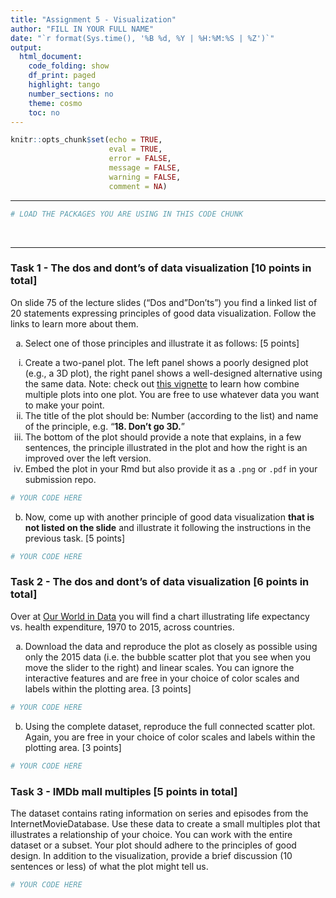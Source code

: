 ```yaml
---
title: "Assignment 5 - Visualization"
author: "FILL IN YOUR FULL NAME"
date: "`r format(Sys.time(), '%B %d, %Y | %H:%M:%S | %Z')`"
output:
  html_document:
    code_folding: show
    df_print: paged
    highlight: tango
    number_sections: no
    theme: cosmo
    toc: no
---
```

  
<style>
div.answer {background-color:#f3f0ff; border-radius: 5px; padding: 20px;}
</style>

```r
knitr::opts_chunk$set(echo = TRUE,
                      eval = TRUE,
                      error = FALSE,
                      message = FALSE,
                      warning = FALSE,
                      comment = NA)
```

***

```r
# LOAD THE PACKAGES YOU ARE USING IN THIS CODE CHUNK
```

<br>

***

### Task 1 - The dos and dont's of data visualization [10 points in total]

On slide 75 of the lecture slides ("Dos and "Don'ts") you find a linked list of 20 statements expressing principles of good data visualization. Follow the links to learn more about them.

a) Select one of those principles and illustrate it as follows: [5 points]

  (i) Create a two-panel plot. The left panel shows a poorly designed plot (e.g., a 3D plot), the right panel shows a well-designed alternative using the same data. Note: check out [this vignette](https://cran.r-project.org/web/packages/egg/vignettes/Ecosystem.html) to learn how combine multiple plots into one plot. You are free to use whatever data you want to make your point.
  (ii) The title of the plot should be: Number (according to the list) and name of the principle, e.g. "**18. Don't go 3D.**"
  (iii) The bottom of the plot should provide a note that explains, in a few sentences, the principle illustrated in the plot and how the right is an improved over the left version.
  (iv) Embed the plot in your Rmd but also provide it as a `.png` or `.pdf` in your submission repo.
  
```r
# YOUR CODE HERE
```

b) Now, come up with another principle of good data visualization **that is not listed on the slide** and illustrate it following the instructions in the previous task. [5 points]

```r
# YOUR CODE HERE
```

### Task 2 - The dos and dont's of data visualization [6 points in total]

Over at [Our World in Data](https://ourworldindata.org/grapher/life-expectancy-vs-health-expenditure) you will find a chart illustrating life expectancy vs. health expenditure, 1970 to 2015, across countries.

a) Download the data and reproduce the plot as closely as possible using only the 2015 data (i.e. the bubble scatter plot that you see when you move the slider to the right) and linear scales. You can ignore the interactive features and are free in your choice of color scales and labels within the plotting area. [3 points]

```r
# YOUR CODE HERE
```

b) Using the complete dataset, reproduce the full connected scatter plot. Again, you are free in your choice of color scales and labels within the plotting area. [3 points]

```r
# YOUR CODE HERE
```


### Task 3 - IMDb mall multiples [5 points in total]

The dataset contains rating information on series and episodes from the InternetMovieDatabase. Use these data to create a small multiples plot that illustrates a relationship of your choice. You can work with the entire dataset or a subset. Your plot should adhere to the principles of good design. In addition to the visualization, provide a brief discussion (10 sentences or less) of what the plot might tell us.

```r
# YOUR CODE HERE
```


